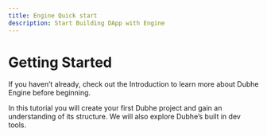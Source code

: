 ```yaml
---
title: Engine Quick start
description: Start Building DApp with Engine
---
```


# Getting Started

If you haven’t already, check out the Introduction to learn more about Dubhe Engine before beginning.

In this tutorial you will create your first Dubhe project and gain an understanding of its structure. We will also explore Dubhe’s built in dev tools.
